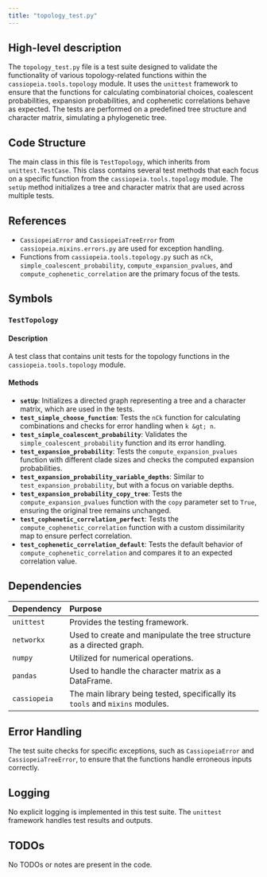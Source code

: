 ```yaml
---
title: "topology_test.py"
---
```


## High-level description

The `topology_test.py` file is a test suite designed to validate the functionality of various topology-related functions within the `cassiopeia.tools.topology` module. It uses the `unittest` framework to ensure that the functions for calculating combinatorial choices, coalescent probabilities, expansion probabilities, and cophenetic correlations behave as expected. The tests are performed on a predefined tree structure and character matrix, simulating a phylogenetic tree.

## Code Structure

The main class in this file is `TestTopology`, which inherits from `unittest.TestCase`. This class contains several test methods that each focus on a specific function from the `cassiopeia.tools.topology` module. The `setUp` method initializes a tree and character matrix that are used across multiple tests.

## References

- `CassiopeiaError` and `CassiopeiaTreeError` from `cassiopeia.mixins.errors.py` are used for exception handling.
- Functions from `cassiopeia.tools.topology.py` such as `nCk`, `simple_coalescent_probability`, `compute_expansion_pvalues`, and `compute_cophenetic_correlation` are the primary focus of the tests.

## Symbols

### `TestTopology`
#### Description
A test class that contains unit tests for the topology functions in the `cassiopeia.tools.topology` module.

#### Methods

- **`setUp`**: Initializes a directed graph representing a tree and a character matrix, which are used in the tests.
- **`test_simple_choose_function`**: Tests the `nCk` function for calculating combinations and checks for error handling when `k &gt; n`.
- **`test_simple_coalescent_probability`**: Validates the `simple_coalescent_probability` function and its error handling.
- **`test_expansion_probability`**: Tests the `compute_expansion_pvalues` function with different clade sizes and checks the computed expansion probabilities.
- **`test_expansion_probability_variable_depths`**: Similar to `test_expansion_probability`, but with a focus on variable depths.
- **`test_expansion_probability_copy_tree`**: Tests the `compute_expansion_pvalues` function with the `copy` parameter set to `True`, ensuring the original tree remains unchanged.
- **`test_cophenetic_correlation_perfect`**: Tests the `compute_cophenetic_correlation` function with a custom dissimilarity map to ensure perfect correlation.
- **`test_cophenetic_correlation_default`**: Tests the default behavior of `compute_cophenetic_correlation` and compares it to an expected correlation value.

## Dependencies

| Dependency | Purpose |
|:-----------|:--------|
| `unittest` | Provides the testing framework. |
| `networkx` | Used to create and manipulate the tree structure as a directed graph. |
| `numpy` | Utilized for numerical operations. |
| `pandas` | Used to handle the character matrix as a DataFrame. |
| `cassiopeia` | The main library being tested, specifically its `tools` and `mixins` modules. |

## Error Handling

The test suite checks for specific exceptions, such as `CassiopeiaError` and `CassiopeiaTreeError`, to ensure that the functions handle erroneous inputs correctly.

## Logging

No explicit logging is implemented in this test suite. The `unittest` framework handles test results and outputs.

## TODOs

No TODOs or notes are present in the code.